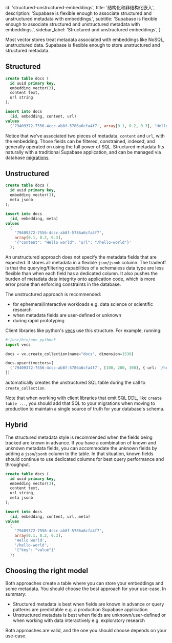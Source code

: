
  id: 'structured-unstructured-embeddings',
  title: '结构化和非结构化嵌入',
  description:
    'Supabase is flexible enough to associate structured and unstructured metadata with embeddings.',
  subtitle:
    'Supabase is flexible enough to associate structured and unstructured metadata with embeddings.',
  sidebar_label: 'Structured and unstructured embeddings',
}

Most vector stores treat metadata associated with embeddings like NoSQL, unstructured data. Supabase is flexible enough to store unstructured and structured metadata.

## Structured

```sql
create table docs (
  id uuid primary key,
  embedding vector(3),
  content text,
  url string
);

insert into docs
  (id, embedding, content, url)
values
  ('79409372-7556-4ccc-ab8f-5786a6cfa4f7', array[0.1, 0.2, 0.3], 'Hello world', '/hello-world');
```

Notice that we've associated two pieces of metadata, `content` and `url`, with the embedding. Those fields can be filtered, constrained, indexed, and generally operated on using the full power of SQL. Structured metadata fits naturally with a traditional Supabase application, and can be managed via database [migrations](/docs/guides/getting-started/local-development#database-migrations).

## Unstructured

```sql
create table docs (
  id uuid primary key,
  embedding vector(3),
  meta jsonb
);

insert into docs
  (id, embedding, meta)
values
  (
    '79409372-7556-4ccc-ab8f-5786a6cfa4f7',
    array[0.1, 0.2, 0.3],
    '{"content": "Hello world", "url": "/hello-world"}'
  );
```

An unstructured approach does not specify the metadata fields that are expected. It stores all metadata in a flexible `json`/`jsonb` column. The tradeoff is that the querying/filtering capabilities of a schemaless data type are less flexible than when each field has a dedicated column. It also pushes the burden of metadata data integrity onto application code, which is more error prone than enforcing constraints in the database.

The unstructured approach is recommended:

- for ephemeral/interactive workloads e.g. data science or scientific research
- when metadata fields are user-defined or unknown
- during rapid prototyping

Client libraries like python's [vecs](https://github.com/supabase/vecs) use this structure. For example, running:

```py
#!/usr/bin/env python3
import vecs

docs = vx.create_collection(name="docs", dimension=1536)

docs.upsert(vectors=[
  ('79409372-7556-4ccc-ab8f-5786a6cfa4f7', [100, 200, 300], { url: '/hello-world' })
])

```

automatically creates the unstructured SQL table during the call to `create_collection`.

Note that when working with client libraries that emit SQL DDL, like `create table ...`, you should add that SQL to your migrations when moving to production to maintain a single source of truth for your database's schema.

## Hybrid

The structured metadata style is recommended when the fields being tracked are known in advance. If you have a combination of known and unknown metadata fields, you can accommodate the unknown fields by adding a `json`/`jsonb` column to the table. In that situation, known fields should continue to use dedicated columns for best query performance and throughput.

```sql
create table docs (
  id uuid primary key,
  embedding vector(3),
  content text,
  url string,
  meta jsonb
);

insert into docs
  (id, embedding, content, url, meta)
values
  (
    '79409372-7556-4ccc-ab8f-5786a6cfa4f7',
    array[0.1, 0.2, 0.3],
    'Hello world',
    '/hello-world',
    '{"key": "value"}'
  );
```

## Choosing the right model

Both approaches create a table where you can store your embeddings and some metadata. You should choose the best approach for your use-case. In summary:

- Structured metadata is best when fields are known in advance or query patterns are predictable e.g. a production Supabase application
- Unstructured metadata is best when fields are unknown/user-defined or when working with data interactively e.g. exploratory research

Both approaches are valid, and the one you should choose depends on your use-case.


